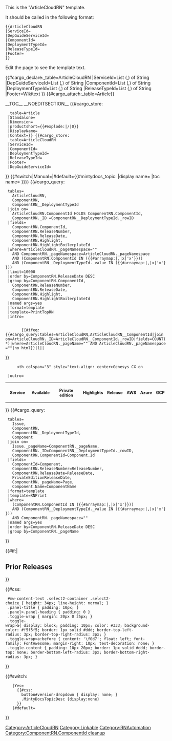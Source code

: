 <noinclude>
This is the "ArticleCloudRN" template.

It should be called in the following format:
<pre>
{{ArticleCloudRN
|ServiceId=
|DepGuideServiceId=
|ComponentId=
|DeploymentTypeId=
|ReleaseTypeId=
|Footer=
}}

</pre>
Edit the page to see the template text.

{{#cargo_declare:_table=ArticleCloudRN
|ServiceId=List (,) of String
|DepGuideServiceId=List (,) of String
|ComponentId=List (,) of String
|DeploymentTypeId=List (,) of String
|ReleaseTypeId=List (,) of String
|Footer=Wikitext
}}
{{#cargo_attach:_table=Article}}

</noinclude>
<includeonly><!-- 

adding category to set form

-->[[Category:ArticleCloudRN]]

<!--

forcing TOC and suppressing section inks

-->__TOC__
__NOEDITSECTION__<!--

  storing cargo values in both Article table for general queries 

-->{{#cargo_store:
  _table=Article
  |Standalone={{{Standalone}}}
  |Dimension={{{Dimension|}}}
  |productshort={{#explode:{{FULLPAGENAME}}|/|0}}
  |DisplayName={{{DisplayName|}}}
  |Context={{{Context|}}}}}<!--

  storing values in ArticleCloudRN table for specific queries 

-->{{#cargo_store:
  _table=ArticleCloudRN
  |ServiceId={{{ServiceId|}}}
  |ComponentId={{{ComponentId|}}}
  |DeploymentTypeId={{{DeploymentTypeId|}}}
  |ReleaseTypeId={{{ReleaseTypeId|}}}
  |Footer={{{Footer|}}}
  |DepGuideServiceId={{{DepGuideServiceId|}}}
}}<!-- 

  Set MintyDocs topic, including a switch for different treatment for Manual pages 

-->{{#switch:{{{PageType|}}}|Manual=|#default={{#mintydocs_topic:
|display name={{{DisplayName|}}}
|toc name={{{TocName|}}}
}}}}<!-- 

  Defining the EPPO Header; all parameters need to be passed to it 

-->{{EPPOHead
  |RN=Yes
  |Role={{{Role|}}}
  |ComingSoon={{{ComingSoon|}}}
  |Context=Not all releases or changes listed below may pertain to your deployment. Check the table below to see which releases apply to you.
  |UseCase={{{UseCase|}}}
  |Application={{{Application|}}}
  |Platform={{{Platform|}}}
  |PageType=Article
  |DepGuideServiceId={{{DepGuideServiceId|}}}
  |ServiceId={{{ServiceId|}}}
}}<!--

Defining the Prerequisite Head 

-->{{PrerequisitesHead|Prereq={{{Prereq|}}}}}<!-- 

  Query for showing component list 

-->{{NoteFormat
    |The Release table lists the initial availability date for each release and the deployment environments for which a release is made available. Except when otherwise stated in the description for a specific release, each release includes all of the features and resolved issues that were introduced on earlier dates, regardless of the deployment environment. The features and resolved issues that apply only to a specific deployment environment are noted as such.
}}<!-- 

  setting up list of releases table 

-->{{#cargo_query:
  tables=
    ArticleCloudRN,
    ComponentRN,
    ComponentRN__DeploymentTypeId
  |join on=
    ArticleCloudRN.ComponentId HOLDS ComponentRN.ComponentId,
    ComponentRN._ID =ComponentRN__DeploymentTypeId._rowID
  |fields=
    ComponentRN.ComponentId,
    ComponentRN.ReleaseNumber,
    ComponentRN.ReleaseDate,
    ComponentRN.Highlight,
    ComponentRN.HighlightBoilerplateId
  |where=ArticleCloudRN._pageNamespace="{{NAMESPACENUMBER}}" 
    AND ComponentRN._pageNamespace=ArticleCloudRN._pageNamespace
    AND (ComponentRN.ComponentId IN ({{#arraymap:{{{ComponentId|}}}|,|x|'x'}})) 
    AND (ComponentRN__DeploymentTypeId._value IN ({{#arraymap:{{{DeploymentTypeId|}}}|,|x|'x'}}))
  |limit=10000
  |order by=ComponentRN.ReleaseDate DESC
  |group by=ComponentRN.ComponentId,
    ComponentRN.ReleaseNumber,
    ComponentRN.ReleaseDate,
    ComponentRN.Highlight,
    ComponentRN.HighlightBoilerplateId
  |named args=yes
  |format=template
  |template=PrintTopRN
  |intro=
      <table class="sortable" style="font-size:90%">
      <tr>
        {{#ifeq:{{#cargo_query:tables=ArticleCloudRN,ArticleCloudRN__ComponentId|join on=ArticleCloudRN._ID=ArticleCloudRN__ComponentId._rowID|fields=COUNT(*)|where=ArticleCloudRN._pageName="{{FULLPAGENAME}}" AND ArticleCloudRN._pageNamespace="{{NAMESPACENUMBER}}"|no html}}|1||<th rowspan="2" style="width:15%">Service</th>}} 
      <th rowspan="2" style="width:12%">Available</th>
      <th colspan="3" style="text-align: center>Genesys CX on</th>
  	<th rowspan="2">Private edition</th>
      <th rowspan="2">Highlights</th>
      <th rowspan="2">Release</th>
      </tr>
      <tr>
      <th>AWS</th>
  	<th>Azure</th>
  	<th>GCP</th>
  	<tr>
  |outro=</table>
}}<!-- 

  printing content of indivual release note entries 

-->{{#cargo_query:
  tables=
    Issue,
    ComponentRN,
    ComponentRN__DeploymentTypeId,
    Component
  |join on=
    Issue._pageName=ComponentRN._pageName,
    ComponentRN._ID=ComponentRN__DeploymentTypeId._rowID,
    ComponentRN.ComponentId=Component.Id
  |fields=
    ComponentId=Component,
    ComponentRN.ReleaseNumber=ReleaseNumber,
    ComponentRN.ReleaseDate=ReleaseDate,
    PrivateEditionReleaseDate,
    ComponentRN._pageName=Page,
    Component.Name=ComponentName
  |format=template
  |template=RNPrint
  |where=
    (ComponentRN.ComponentId IN ({{#arraymap:{{{ComponentId|}}}|,|x|'x'}})) 
    AND (ComponentRN__DeploymentTypeId._value IN ({{#arraymap:{{{DeploymentTypeId|}}}|,|x|'x'}})) 
    AND ComponentRN._pageNamespace="{{NAMESPACENUMBER}}"
  |named args=yes
  |order by=ComponentRN.ReleaseDate DESC
  |group by=ComponentRN._pageName
}}

{{#if:{{{Footer|}}}|
==Prior Releases==

{{{Footer|}}}}}

{{{AzureBoilerplate|}}}

{{#css:
  #mw-content-text .select2-container .select2-choice { height: 34px; line-height: normal; }
  .panel-title { padding: 10px; }
  .panel>.panel-heading { padding: 0 }
  .toggle-wrap { margin: 20px 0 25px; }
  .toggle-wrap>a{ display: block; padding: 10px; color: #333; background-color: #f5f5f5; border: 1px solid #ddd; border-top-left-radius: 3px; border-top-right-radius: 3px; }
  .toggle-wrap>a:before { content: '\f0d7'; float: left; font-family: FontAwesome; margin-right: 10px; text-decoration: none; }
  .toggle-content { padding: 10px 20px; border: 1px solid #ddd; border-top: none; border-bottom-left-radius: 3px; border-bottom-right-radius: 3px; }
}}

{{{ArticleCloudRN|}}}
<!-- 

  Removing the version dropdown for Standalone (version-less) pages 

-->{{#switch:{{{Standalone}}}
    |Yes=
      {{#css: 
        button#version-dropdown { display: none; }
        .MintyDocsTopicDesc {display:none} 
      }}
    |#default=
}}[[Category:Linkable]]<nowiki /></includeonly><noinclude>[[Category:RNAutomation]][[Category:ComponentRN.ComponentId cleanup]]</noinclude>